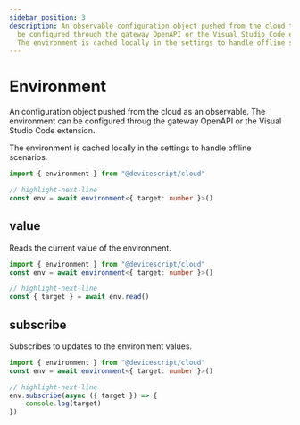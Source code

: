 ```yaml
---
sidebar_position: 3
description: An observable configuration object pushed from the cloud that can
  be configured through the gateway OpenAPI or the Visual Studio Code extension.
  The environment is cached locally in the settings to handle offline scenarios.
---
```


# Environment

An configuration object pushed from the cloud as an observable. The environment can be configured
throug the gateway OpenAPI or the Visual Studio Code extension.

The environment is cached locally in the settings to handle offline scenarios.

```ts
import { environment } from "@devicescript/cloud"

// highlight-next-line
const env = await environment<{ target: number }>()
```

## value

Reads the current value of the environment.

```ts
import { environment } from "@devicescript/cloud"
const env = await environment<{ target: number }>()

// highlight-next-line
const { target } = await env.read()
```

## subscribe

Subscribes to updates to the environment values.

```ts
import { environment } from "@devicescript/cloud"
const env = await environment<{ target: number }>()

// highlight-next-line
env.subscribe(async ({ target }) => {
    console.log(target)
})
```
